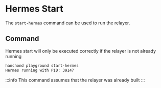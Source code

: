 # Hermes Start

The `start-hermes` command can be used to run the relayer.

## Command

Hermes start will only be executed correctly if the relayer is not already running

```sh
hanchond playground start-hermes
Hermes running with PID: 39147
```

:::info
This command assumes that the relayer was already built
:::
